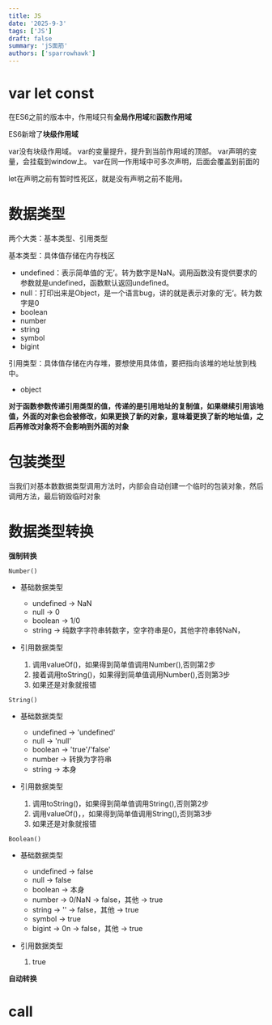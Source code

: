 ```yaml
---
title: JS
date: '2025-9-3'
tags: ['JS']
draft: false
summary: 'jS面筋'
authors: ['sparrowhawk']
---
```


# var let const

在ES6之前的版本中，作用域只有**全局作用域**和**函数作用域**

ES6新增了**块级作用域**

var没有块级作用域。
var的变量提升，提升到当前作用域的顶部。
var声明的变量，会挂载到window上。
var在同一作用域中可多次声明，后面会覆盖到前面的

let在声明之前有暂时性死区，就是没有声明之前不能用。

# 数据类型
两个大类：基本类型、引用类型

基本类型：具体值存储在内存栈区
- undefined：表示简单值的‘无’。转为数字是NaN。调用函数没有提供要求的参数就是undefined，函数默认返回undefined。
- null：打印出来是Object，是一个语言bug，讲的就是表示对象的’无‘。转为数字是0
- boolean
- number
- string
- symbol
- bigint

引用类型：具体值存储在内存堆，要想使用具体值，要把指向该堆的地址放到栈中。
- object

**对于函数参数传递引用类型的值，传递的是引用地址的复制值，如果继续引用该地值，外面的对象也会被修改，如果更换了新的对象，意味着更换了新的地址值，之后再修改对象将不会影响到外面的对象**

#  包装类型

当我们对基本数数据类型调用方法时，内部会自动创建一个临时的包装对象，然后调用方法，最后销毁临时对象

# 数据类型转换

**强制转换**

`Number()`
- 基础数据类型
    * undefined -> NaN
    * null -> 0
    * boolean -> 1/0
    * string -> 纯数字字符串转数字，空字符串是0，其他字符串转NaN，
     
- 引用数据类型
    1. 调用valueOf()，如果得到简单值调用Number(),否则第2步
    2. 接着调用toString()，如果得到简单值调用Number(),否则第3步
    3. 如果还是对象就报错

`String()`
- 基础数据类型
    * undefined -> 'undefined'
    * null -> 'null'
    * boolean -> 'true'/'false'
    * number -> 转换为字符串
    * string -> 本身

- 引用数据类型
    1. 调用toString()，如果得到简单值调用String(),否则第2步
    2. 调用valueOf()，，如果得到简单值调用String(),否则第3步
    3. 如果还是对象就报错

`Boolean()`
- 基础数据类型
    * undefined -> false
    * null -> false
    * boolean -> 本身
    * number -> 0/NaN -> false，其他 -> true
    * string -> '' -> false，其他 -> true
    * symbol -> true
    * bigint -> 0n -> false，其他 -> true

- 引用数据类型
    1. true

**自动转换**



# call